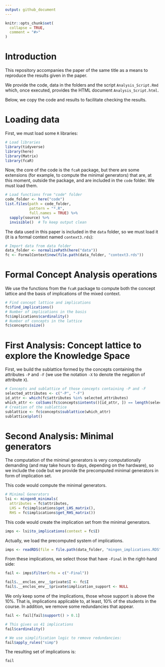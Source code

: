 ```yaml
---
output: github_document
---
```


<!-- README.md is generated from README.Rmd. Please edit that file -->

```r
knitr::opts_chunk$set(
  collapse = TRUE,
  comment = "#>"
)
```


# Introduction

This repository accompanies the paper of the same title as a means to reproduce the results given in the paper.

We provide the code, data in the folders and the script `Analysis_Script.Rmd` which, once executed, provides the HTML document `Analysis_Script.html`.

Below, we copy the code and results to facilitate checking the results.

# Loading data

First, we must load some `R` libraries:

```r
# Load libraries
library(tidyverse)
library(here)
library(Matrix)
library(fcaR)
```

Now, the core of the code is the `fcaR` package, but there are some extensions (for example, to compute the minimal generators) that are, at this moment, outside the package, and are included in the `code` folder. We must load them.

```r
# Load functions from "code" folder
code_folder <- here("code")
list.files(path = code_folder,
           pattern = "*.R",
           full.names = TRUE) %>% 
  sapply(source) %>% 
  invisible()  # To keep output clean

```

The data used in this paper is included in the `data` folder, so we must load it (it is a formal context named `context3.rds`):

```r
# Import data from data folder
data_folder <- normalizePath(here("data"))
fc <- FormalContext$new(file.path(data_folder, "context3.rds"))
```

# Formal Concept Analysis operations

We use the functions from the `fcaR` package to compute both the concept lattice and the basis of implications of the mixed context.

```r
# Find concept lattice and implications
fc$find_implications()
# Number of implications in the basis
fc$implications$cardinality()
# Number of concepts in the lattice
fc$concepts$size()
```

# First Analysis: Concept lattice to explore the Knowledge Space

First, we build the sublattice formed by the concepts containing the attributes `-P` and `-F` (we use the notation `-X` to denote the negation of attribute `X`).

```r
# Concepts and sublattice of those concepts containing -P and -F
selected_attributes <- c("-P", "-F")
id_attr <- which(fc$attributes %in% selected_attributes)
which_attr <- colSums(fc$concepts$intents()[id_attr, ]) == length(selected_attributes)
# Creation of the sublattice
sublattice <- fc$concepts$sublattice(which_attr)
sublattice$plot()
```

# Second Analysis: Minimal generators

The computation of the minimal generators is very computationally demanding (and may take hours to days, depending on the hardware), so we include the code but we provide the precomputed minimal generators in form of implication set.

This code would compute the minimal generators.

```r
# Minimal Generators
lsi <- mingen0_minimals(
  attributes = fc$attributes,
  LHS = fc$implications$get_LHS_matrix(),
  RHS = fc$implications$get_RHS_matrix())
```

This code would create the implication set from the minimal generators.

```r
imps <- lsi$to_implications(context = fc$I)
```

Actually, we load the precomputed system of implications.

```r
imps <- readRDS(file = file.path(data_folder, "mingen_implications.RDS"))
```

From these implications, we select those that have `-Final` in the right-hand side:

```r
fail <- imps$filter(rhs = c("-Final"))
```
 
```r
fail$.__enclos_env__$private$I <- fc$I
fail$.__enclos_env__$private$implication_support <- NULL
```
 
We only keep some of the implications, those whose support is above the 10\%. That is, implications applicable to, at least, 10\% of the students in the course. In addition, we remove some redundancies that appear.

```r
fail <- fail[fail$support() > 0.1]

# This gives us 41 implications
fail$cardinality()

# We use simplification logic to remove redundancies:
fail$apply_rules("simp")
```
 
The resulting set of implications is:

```r
fail
```


